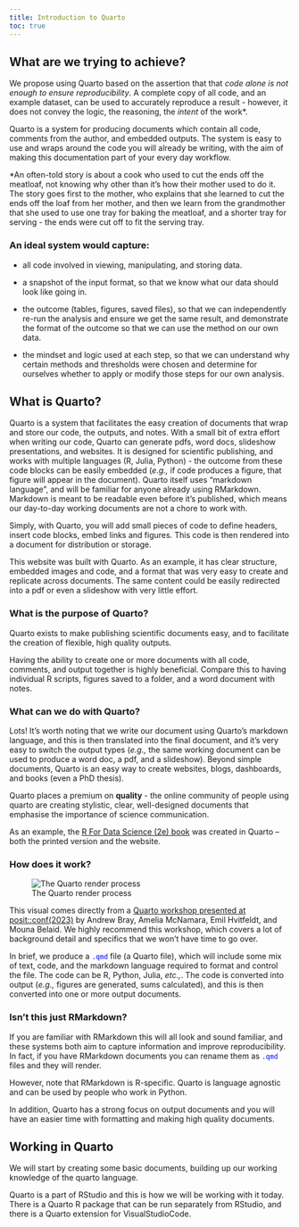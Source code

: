 ```yaml
---
title: Introduction to Quarto
toc: true
---
```


## What are we trying to achieve? 

We propose using Quarto based on the assertion that that *code alone is not enough to ensure reproducibility*. A complete copy of all code, and an example dataset, can be used to accurately reproduce a result - however, it does not convey the logic, the reasoning, the *intent* of the work\*. 

Quarto is a system for producing documents which contain all code, comments from the author, and embedded outputs. The system is easy to use and wraps around the code you will already be writing, with the aim of making this documentation part of your every day workflow. 



\*An often-told story is about a cook who used to cut the ends off the meatloaf, not knowing why other than it's how their mother used to do it. The story goes first to the mother, who explains that she learned to cut the ends off the loaf from her mother, and then we learn from the grandmother that she used to use one tray for baking the meatloaf, and a shorter tray for serving - the ends were cut off to fit the serving tray. 

### An ideal system would capture:

- all code involved in viewing, manipulating, and storing data.

- a snapshot of the input format, so that we know what our data should look like going in.

- the outcome (tables, figures, saved files), so that we can independently re-run the analysis and ensure we get the same result, and demonstrate the format of the outcome so that we can use the method on our own data.

- the mindset and logic used at each step, so that we can understand why certain methods and thresholds were chosen and determine for ourselves whether to apply or modify those steps for our own analysis. 



## What is Quarto?

Quarto is a system that facilitates the easy creation of documents that wrap and store our code, the outputs, and notes. With a small bit of extra effort when writing our code, Quarto can generate pdfs, word docs, slideshow presentations, and websites. It is designed for scientific publishing, and works with multiple languages (R, Julia, Python) - the outcome from these code blocks can be easily embedded (*e.g.,* if code produces a figure, that figure will appear in the document). Quarto itself uses "markdown language", and will be familiar for anyone already using RMarkdown. Markdown is meant to be readable even before it's published, which means our day-to-day working documents are not a chore to work with.

Simply, with Quarto, you will add small pieces of code to define headers, insert code blocks, embed links and figures. This code is then rendered into a document for distribution or storage. 

This website was built with Quarto. As an example, it has clear structure, embedded images and code, and a format that was very easy to create and replicate across documents. The same content could be easily redirected into a pdf or even a slideshow with very little effort. 

### What is the purpose of Quarto? 

Quarto exists to make publishing scientific documents easy, and to facilitate the creation of flexible, high quality outputs. 

Having the ability to create one or more documents with all code, comments, and output together is highly beneficial. Compare this to having individual R scripts, figures saved to a folder, and a word document with notes. 

### What can we do with Quarto? 

Lots! It's worth noting that we write our document using Quarto's markdown language, and this is then translated into the final document, and it's very easy to switch the output types (*e.g.,* the same working document can be used to produce a word doc, a pdf, and a slideshow). Beyond simple documents, Quarto is an easy way to create websites, blogs, dashboards, and books (even a PhD thesis). 

Quarto places a premium on **quality** - the online community of people using quarto are creating stylistic, clear, well-designed documents that emphasise the importance of science communication. 

As an example, the [R For Data Science (2e) book](https://r4ds.hadley.nz/) was created in Quarto -- both the printed version and the website. 

### How does it work? 

![The Quarto render process](figures/quartoRender.png)

This visual comes directly from a [Quarto workshop presented at posit::conf(2023)](https://posit-conf-2023.github.io/quarto-r/) by Andrew Bray, Amelia McNamara, Emil Hvitfeldt, and Mouna Belaid. We highly recommend this workshop, which covers a lot of background detail and specifics that we won't have time to go over. 

In brief, we produce a `.qmd`{style="color:blue"} file (a Quarto file), which will include some mix of text, code, and the markdown language required to format and control the file. The code can be R, Python, Julia, *etc.,*. The code is converted into output (*e.g.,* figures are generated, sums calculated), and this is then converted into one or more output documents. 

### Isn't this just RMarkdown? 

If you are familiar with RMarkdown this will all look and sound familiar, and these systems both aim to capture information and improve reproducibility. In fact, if you have RMarkdown documents you can rename them as `.qmd`{style="color:blue"} files and they will render. 

However, note that RMarkdown is R-specific. Quarto is language agnostic and can be used by people who work in Python. 

In addition, Quarto has a strong focus on output documents and you will have an easier time with formatting and making high quality documents. 

## Working in Quarto

We will start by creating some basic documents, building up our working knowledge of the quarto language. 

Quarto is a part of RStudio and this is how we will be working with it today. There is a Quarto R package that can be run separately from RStudio, and there is a Quarto extension for VisualStudioCode. 